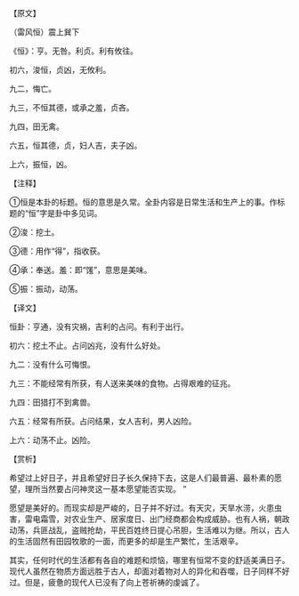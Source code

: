 

【原文】

（雷风恒）震上巽下

《恒》：亨。无咎。利贞。利有攸往。

初六，浚恒，贞凶，无攸利。

九二，悔亡。

九三，不恒其德，或承之羞，贞吝。

九四，田无禽。

六五，恒其德，贞，妇人吉，夫子凶。

上六，振恒，凶。

【注释】

①恒是本卦的标题。恒的意思是久常。全卦内容是日常生活和生产上的事。作标题的“恒”字是卦中多见词。

②浚：挖土。

③德：用作“得”，指收获。

④承：奉送。羞：即“馐”，意思是美味。

⑤振：振动，动荡。

【译文】

恒卦：亨通，没有灾祸，吉利的占问。有利于出行。

初六：挖土不止。占问凶兆，没有什么好处。

九二：没有什么可悔恨。

九三：不能经常有所获，有人送来美味的食物。占得艰难的征兆。

九四：田猎打不到禽兽。

六五：经常有所获。占问结果，女人吉利，男人凶险。

上六：动荡不止。凶险。

【赏析】

希望过上好日子，并且希望好日子长久保持下去，这是人们最普遍、最朴素的愿望，理所当然要占问神灵这一基本愿望能否实现。 ”

愿望是美好的。而现实却是严峻的，日子并不好过。有天灾，天旱水涝，火患虫害，雷电霜雪，对农业生产、居家度日、出门经商都会构成威胁。也有人祸，朝政动荡，兵匪战乱，盗贼抢劫，平民百姓终日提心吊胆，生活难以为继。所以，古人的生活固然有田园牧歌的一面，而更多的却是生产繁忙，生活艰辛。

其实，任何时代的生活都有各自的难题和烦恼，哪里有恒常不变的舒适美满日子。现代人虽然在物质方面远胜于古人，却面对着物对人的异化和吞噬，日子同样不好过。但是，疲惫的现代人已没有了向上苍祈祷的虔诚了。


